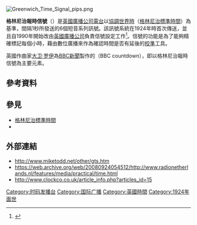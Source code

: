 {{noteTA
|1=zh-tw:格林威治;zh-hk:格林威治;zh-cn:格林尼治;zh-mo:格林威治;
|2=zh-hans:协调世界时; zh-tw:世界協調時間; zh-hk:協調世界時;
}}
{{expand|time=2015-01-31T09:57:27+00:00}}
[[Image:Greenwich_Time_Signal_pips.png|thumb]]
{{Listen|filename=Gts_ (bbc)_pips.ogg|title=格林尼治報時信號|description=間隔1秒所發送的6個短音系列訊號|pos=right}}

'''格林尼治報時信號'''（{{Lang-en|The Greenwich Time Signal}}）是[[英國廣播公司電台|英國廣播公司電台]]以[[協調世界時|協調世界時]]（[[格林尼治標準時間|格林尼治標準時間]]）為基準，間隔1秒所發送的6個短音系列訊號。該訊號系統在1924年時首次傳送，並且自1990年開始改由[[英國廣播公司|英國廣播公司]]負責信號設定工作<ref>{{cite journal |title=The 'Six Pips' Time Signal |url=http://www.bbceng.info/Eng_Inf/EngInf_40.pdf |format=pdf |journal=Eng Inf |date=Spring 1990 |issue=40 |author= |access-date=2015-01-31 |archive-url=https://web.archive.org/web/20150923182823/http://www.bbceng.info/Eng_Inf/EngInf_40.pdf |archive-date=2015-09-23 |dead-url=yes }}</ref>。信號的功能是為了能夠精確標記每個小時，藉由數位廣播來作為確認時間是否有延後的[[校準|校準]]工具。

英國作曲家[[大卫·罗伊|大卫·罗伊]]為[[英國廣播公司新聞|BBC新聞]]製作的{{link-en|BBC新聞片頭|BBC News presentation|片頭主題音樂}}（BBC countdown），即以格林尼治報時信號為主要元素。

== 參考資料 ==
{{Reflist}}

== 參見 ==
* [[格林尼治標準時間|格林尼治標準時間]]
* {{link-en|BBC新聞片頭|BBC News presentation}}

== 外部連結 ==
*http://www.miketodd.net/other/gts.htm {{Wayback|url=http://www.miketodd.net/other/gts.htm |date=20210211115745 }}
*https://web.archive.org/web/20080924054512/http://www.radionetherlands.nl/features/media/practical/time.html
*http://www.clockco.co.uk/article_info.php?articles_id=15{{Dead link|date=2018年7月 |bot=InternetArchiveBot |fix-attempted=no }}

{{DEFAULTSORT:Greenwich Time Signal}}
[[Category:时码发播台|Category:时码发播台]]
[[Category:国际广播|Category:国际广播]]
[[Category:英國時間|Category:英國時間]]
[[Category:1924年面世|Category:1924年面世]]